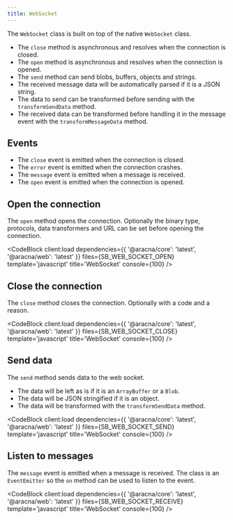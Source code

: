 ```yaml
---
title: WebSocket
---
```



The `WebSocket` class is built on top of the native `WebSocket` class.

- The `close` method is asynchronous and resolves when the connection is closed.
- The `open` method is asynchronous and resolves when the connection is opened.
- The `send` method can send blobs, buffers, objects and strings.
- The received message data will be automatically parsed if it is a JSON string.
- The data to send can be transformed before sending with the `transformSendData` method.
- The received data can be transformed before handling it in the message event with the `transformMessageData` method.

## Events

- The `close` event is emitted when the connection is closed.
- The `error` event is emitted when the connection crashes.
- The `message` event is emitted when a message is received.
- The `open` event is emitted when the connection is opened.

## Open the connection

The `open` method opens the connection.
Optionally the binary type, protocols, data transformers and URL can be set before opening the connection.

<CodeBlock
  client:load
  dependencies={{ '@aracna/core': 'latest', '@aracna/web': 'latest' }}
  files={SB_WEB_SOCKET_OPEN}
  template='javascript'
  title='WebSocket'
  console={100}
/>

## Close the connection

The `close` method closes the connection. Optionally with a code and a reason.

<CodeBlock
  client:load
  dependencies={{ '@aracna/core': 'latest', '@aracna/web': 'latest' }}
  files={SB_WEB_SOCKET_CLOSE}
  template='javascript'
  title='WebSocket'
  console={100}
/>

## Send data

The `send` method sends data to the web socket.

- The data will be left as is if it is an `ArrayBuffer` or a `Blob`.
- The data will be JSON stringified if it is an object.
- The data will be transformed with the `transformSendData` method.

<CodeBlock
  client:load
  dependencies={{ '@aracna/core': 'latest', '@aracna/web': 'latest' }}
  files={SB_WEB_SOCKET_SEND}
  template='javascript'
  title='WebSocket'
  console={100}
/>

## Listen to messages

The `message` event is emitted when a message is received. The class is an `EventEmitter` so the `on` method can be used to listen to the event.

<CodeBlock
  client:load
  dependencies={{ '@aracna/core': 'latest', '@aracna/web': 'latest' }}
  files={SB_WEB_SOCKET_RECEIVE}
  template='javascript'
  title='WebSocket'
  console={100}
/>
